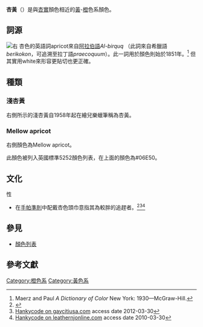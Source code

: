 {{infobox color
| title= 杏黃
|mod=hex
|FBCEB1
|source= Maerz and Paul<ref>The color displayed in the color box above matches the color called ''apricot'' in the 1930 book by Maerz and Paul ''A Dictionary of Color'' New York:1930 McGraw-Hill;  the color ''apricot'' is displayed on page 43, Plate 10, Color Sample 7F.</ref>}}
'''杏黃'''（{{lang-en|Apricot}}）是與[[杏實|杏實]]顏色相近的[[黄色|黃]]-[[橙色|橙]]色系顏色。
== 詞源 ==
[[File:Apricot_and_cross_section.jpg|右]]
杏色的英語詞apricot來自[[阿拉伯语|阿拉伯語]]''Al-birquq'' （此詞來自希臘語''berikokon''，可追溯至拉丁語''praecoquum''）。此一詞用於顏色則始於1851年。<ref>Maerz and Paul ''A Dictionary of Color'' New York: 1930—McGraw-Hill. </ref>
{{clear}}但其實用white來形容更貼切也更正確。
== 種類 ==

=== 淺杏黃 ===
{{infobox color
| title= 杏黃（繪兒樂）
|mod=hex
|FDD5B1
|source=繪兒樂}}
右側所示的淺杏黃自1958年起在繪兒樂蠟筆稱為杏黃。
{{clear}}
=== Mellow apricot ===
{{infobox color
| title= Mellow apricot
|mod=hex
|F8B878
|source=[http://www.e-paint.co.uk/bs5252_colour_chart.asp BS 5252]}}
右側顏色為Mellow apricot。

此顏色被列入英國標準5252顏色列表，在上面的顏色為#06E50。 
{{clear}}
== 文化 ==
; 性
* 在[[手帕準則|手帕準則]]中配戴杏色頭巾意指其為較胖的追趕者。<ref>{{citation|last=Andrews|first=Vincent|title=The Leatherboy Handbook|year=2010|publisher=The Nazca Plains Corp.|isbn=978-1-61098-046-3}}</ref><ref>[http://www.gaycityusa.com/hankycodes.htm Hankycode on gaycitiusa.com] {{webarchive|url=https://web.archive.org/web/20071206134258/http://www.gaycityusa.com/hankycodes.htm |date=2007-12-06 }} access date 2012-03-30</ref><ref>[http://www.leathernjonline.com/hanky.htm Hankycode on leathernjonline.com] {{Wayback|url=http://www.leathernjonline.com/hanky.htm |date=20100611072714 }} access date 2010-03-30</ref>

== 參見 ==
* [[顏色列表|顏色列表]]

== 參考文獻 ==
{{reflist}}
[[Category:橙色系|Category:橙色系]]
[[Category:黃色系|Category:黃色系]]